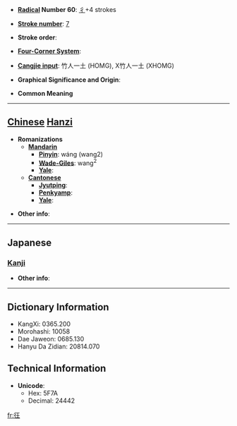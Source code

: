 * '''[[Wiktionary:Chinese radical index| Radical]] Number 60''': [[Wiktionary:Chinese radical index 彳|彳]]+4 strokes

* '''[[Wiktionary:Chinese total strokes index|Stroke number]]''': [[Wiktionary:Chinese total strokes index 7|7]]

* '''Stroke order''': 

* '''[[Wiktionary:Chinese four corner index|Four-Corner System]]''': 

* '''[[Wiktionary:Chinese Cangjie index|Cangjie input]]''': 竹人一土 (HOMG), X竹人一土 (XHOMG)

* '''Graphical Significance and Origin''': 

* '''Common Meaning'''

----

== [[Chinese]] [[Hanzi]] ==

* '''Romanizations'''
** '''[[Mandarin]]'''
*** '''[[Pinyin]]''': wáng (wang2)
*** '''[[Wade-Giles]]''': wang<sup>2</sup>
*** '''[[Yale]]''': 
** '''[[Cantonese]]'''
*** '''[[Jyutping]]''':
*** '''[[Penkyamp]]''': 
*** '''[[Yale]]''': 

* '''Other info''': 

----

==Japanese==
===[[Kanji]]===
{{kanji|on readings=[[おう]] (ō)
|kun readings=[[いそぎゆく]] (isogiyuku)
}}

* '''Other info''':  

----

== Dictionary Information ==

* KangXi: 0365.200
* Morohashi: 10058
* Dae Jaweon: 0685.130
* Hanyu Da Zidian: 20814.070

== Technical Information ==

* '''Unicode''':
** Hex: 5F7A
** Decimal: 24442

[[fr:彺]]